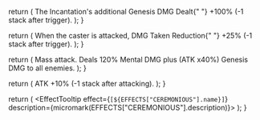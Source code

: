 

  return (
    <EffectTooltip effect="[Enlightenment]">
      The Incantation's additional Genesis DMG Dealt{" "}
      <MarkdownHighlight>+100%</MarkdownHighlight> (-1 stack after trigger).
    </EffectTooltip>
  );
}

  return (
    <EffectTooltip effect="[Sturdiness]">
      When the caster is attacked, DMG Taken Reduction{" "}
      <MarkdownHighlight>+25%</MarkdownHighlight> (-1 stack after trigger).
    </EffectTooltip>
  );
}

  return (
    <EffectTooltip effect="[Supplementary Formula]">
      Mass attack. Deals <MarkdownHighlight>120%</MarkdownHighlight> Mental DMG
      plus (ATK x<MarkdownHighlight>40%</MarkdownHighlight>) Genesis DMG to all
      enemies.
    </EffectTooltip>
  );
}

  return (
    <EffectTooltip effect="[Numeral Perception]">
      ATK <MarkdownHighlight>+10%</MarkdownHighlight> (-1 stack after
      attacking).
    </EffectTooltip>
  );
}

  return (
    <EffectTooltip effect={`[${EFFECTS["CEREMONIOUS"].name}]`} description={micromark(EFFECTS["CEREMONIOUS"].description)}>
    </EffectTooltip>
  );
}
